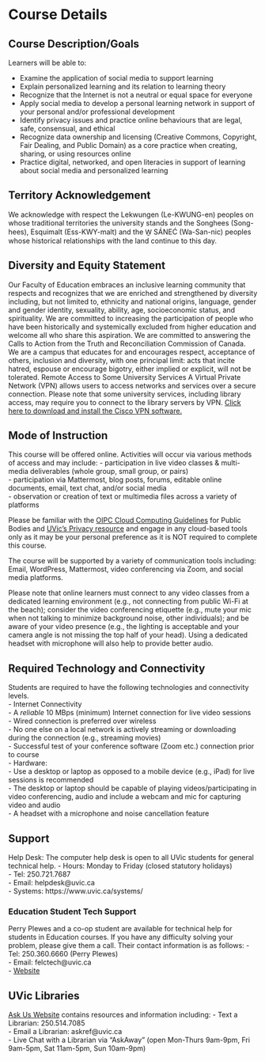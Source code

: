 # Course Details {-}

## Course Description/Goals {-}

Learners will be able to:

- Examine the application of social media to support learning  
- Explain personalized learning and its relation to learning theory  
- Recognize that the Internet is not a neutral or equal space for everyone  
- Apply social media to develop a personal learning network in support of your personal and/or professional development  
- Identify privacy issues and practice online behaviours that are legal, safe, consensual, and ethical  
- Recognize data ownership and licensing (Creative Commons, Copyright, Fair Dealing, and Public Domain) as a core practice when creating, sharing, or using resources online  
- Practice digital, networked, and open literacies in support of learning about social media and personalized
learning  

## Territory Acknowledgement {-}

We acknowledge with respect the Lekwungen (Le-KWUNG-en) peoples on whose traditional territories the university stands and the Songhees (Song-hees), Esquimalt (Ess-KWY-malt) and the W̱ SÁNEĆ (Wa-San-nic) peoples whose historical relationships with the land continue to this day.

## Diversity and Equity Statement {-}

Our Faculty of Education embraces an inclusive learning community that respects and recognizes that we are enriched and strengthened by diversity including, but not limited to, ethnicity and national origins, language, gender and gender identity, sexuality, ability, age, socioeconomic status, and spirituality. We are committed to increasing the participation of people who have been historically and systemically excluded from higher education and welcome all who share this aspiration. We are committed to answering the Calls to Action from the Truth and Reconciliation Commission of Canada. We are a campus that educates for and encourages respect, acceptance of others, inclusion and diversity, with one principal limit: acts that incite hatred, espouse or encourage bigotry, either implied or explicit, will not be tolerated. Remote Access to Some University Services A Virtual Private Network (VPN) allows users to access networks and services over a secure connection. Please note that some university services, including library access, may require you to connect to the library servers by VPN. [Click here to download and install the Cisco VPN software.](https://www.uvic.ca/systems/support/internettelephone/remoteaccess/index.php
)

## Mode of Instruction {-}
This course will be offered online. Activities will occur via various methods of access and may include:
- participation in live video classes & multi-media deliverables (whole group, small group, or pairs)  
- participation via Mattermost, blog posts, forums, editable online documents, email, text chat, and/or social media  
- observation or creation of text or multimedia files across a variety of platforms  

Please be familiar with the [OIPC Cloud Computing Guidelines](https://www.oipc.bc.ca/for-public-bodies/) for Public Bodies and [UVic’s Privacy resource](https://www.uvic.ca/til/onlinelearning/home/privacyresources/index.php) and engage in any cloud-based tools only as it may be your personal preference as it is NOT required to complete this course.

The course will be supported by a variety of communication tools including: Email, WordPress, Mattermost, video conferencing via Zoom, and social media platforms.

Please note that online learners must connect to any video classes from a dedicated learning environment (e.g., not connecting from public Wi-Fi at the beach); consider the video conferencing etiquette (e.g., mute your mic when not talking to minimize background noise, other individuals); and be aware of your video presence (e.g., the lighting is acceptable and your camera angle is not missing the top half of your head). Using a dedicated headset with microphone will also help to provide better audio.

## Required Technology and Connectivity {-}
Students are required to have the following technologies and connectivity levels.  
- Internet Connectivity  
    - A *reliable* 10 MBps (minimum) Internet connection for live video sessions  
    - Wired connection is preferred over wireless  
    - No one else on a local network is actively streaming or downloading during the connection (e.g., streaming movies)  
    - Successful test of your conference software (Zoom etc.) connection prior to course  
- Hardware:  
    - Use a desktop or laptop as opposed to a mobile device (e.g., iPad) for live sessions is recommended  
    - The desktop or laptop should be capable of playing videos/participating in video conferencing, audio and include a webcam and mic for capturing video and audio  
    - A headset with a microphone and noise cancellation feature  

## Support {-}
Help Desk: The computer help desk is open to all UVic students for general technical help.
- Hours: Monday to Friday (closed statutory holidays)  
- Tel: 250.721.7687  
- Email: helpdesk@uvic.ca  
- Systems: https://www.uvic.ca/systems/  

### Education Student Tech Support {-}
Perry Plewes and a co-op student are available for technical help for students in Education courses. If you have any difficulty solving your problem, please give them a call. Their contact information is as follows:
- Tel: 250.360.6660 (Perry Plewes)  
- Email: felctech@uvic.ca  
- [Website](https://www.uvic.ca/education/resources/digital-studios/index.php)  

## UVic Libraries {-}
[Ask Us Website](https://www.uvic.ca/library/research/ask/index.php) contains resources and information including:
- Text a Librarian: 250.514.7085  
- Email a Librarian: askref@uvic.ca  
- Live Chat with a Librarian via “AskAway” (open Mon-Thurs 9am-9pm, Fri 9am-5pm, Sat 11am-5pm, Sun 10am-9pm)  

